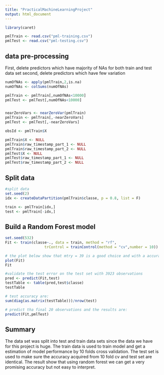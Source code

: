 ```yaml
---
title: "PracticalMachineLearningProject"
output: html_document
---
```

```r
library(caret)

pmlTrain <- read.csv("pml-training.csv")
pmlTest <- read.csv("pml-testing.csv")
```

## data pre-processing

First, delete predictors which have majority of NAs for both train and test data set
second, delete predictors which have few variation
```r
numOfNAs <- apply(pmlTrain,2,is.na)
numOfNAs <- colSums(numOfNAs)

pmlTrain <- pmlTrain[,numOfNAs<10000]
pmlTest <- pmlTest[,numOfNAs<10000]


nearZeroVars <- nearZeroVar(pmlTrain)
pmlTrain <- pmlTrain[,-nearZeroVars]
pmlTest <- pmlTest[,-nearZeroVars]

obsId <- pmlTrain$X

pmlTrain$X <- NULL
pmlTrain$raw_timestamp_part_1 <- NULL
pmlTrain$raw_timestamp_part_2 <- NULL
pmlTest$X <- NULL
pmlTest$raw_timestamp_part_1 <- NULL
pmlTest$raw_timestamp_part_2 <- NULL

```

## Split data
```r
#split data
set.seed(2)
idx <- createDataPartition(pmlTrain$classe, p = 0.8, list = F)

train <- pmlTrain[idx,]
test <- pmlTrain[-idx,]

```

## Build a Random Forest model
```r
set.seed(532)
Fit <- train(classe~., data = train, method = "rf", 
                  trControl = trainControl(method = "cv",number = 10))

# the plot below show that mtry = 39 is a good choice and with a accuracy about 0.999
plot(Fit)
Fit

#validate the test error on the test set with 3923 observations
pred <- predict(Fit,test)
testTable <- table(pred,test$classe)
testTable

# test accuracy are:
sum(diag(as.matrix(testTable)))/nrow(test)

# predict tha final 20 observations and the results are:
predict(Fit,pmlTest)
```
## Summary

The data set was split into test and train data sets since the data we have for this project 
is huge. The train data is used to train model and get a estimation of model performance by 
10 folds cross validation. The test set is used to make sure the accuracy acquired from 
10 fold cv and test set are identical.
The result show that using random forest we can get a very promising accuracy but not easy to interpret.